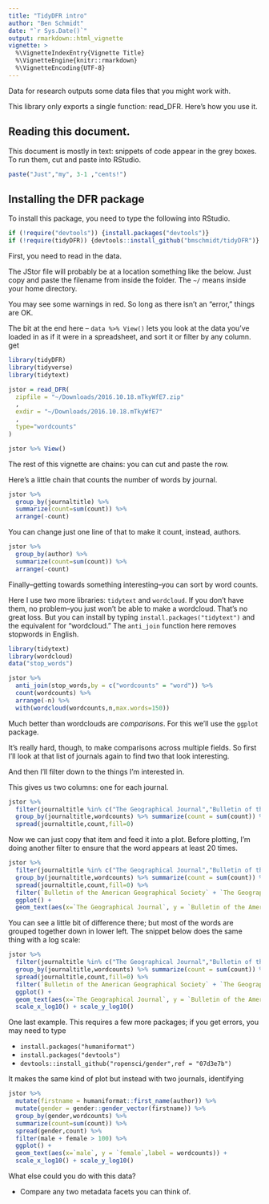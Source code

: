 ```yaml
---
title: "TidyDFR intro"
author: "Ben Schmidt"
date: "`r Sys.Date()`"
output: rmarkdown::html_vignette
vignette: >
  %\VignetteIndexEntry{Vignette Title}
  %\VignetteEngine{knitr::rmarkdown}
  %\VignetteEncoding{UTF-8}
---
```


Data for research outputs some data files that you might work with.

This library only exports a single function: read_DFR. Here's how you use it.

## Reading this document.

This document is mostly in text: snippets of code appear in the grey boxes. To run them, cut and paste into RStudio.

```r
paste("Just","my", 3-1 ,"cents!")
```

## Installing the DFR package

To install this package, you need to type the following into RStudio.

```r

if (!require("devtools")) {install.packages("devtools")}
if (!require(tidyDFR)) {devtools::install_github("bmschmidt/tidyDFR")}
```

First, you need to read in the data.

The JStor file will probably be at a location something like the below. Just copy and paste
the filename from inside the folder. The `~/` means inside your home directory.

You may see some warnings in red. So long as there isn't an "error," things are OK.

The bit at the end here -- `data %>% View()` lets you look at the data you've loaded in as if it were in a spreadsheet,
and sort it or filter by any column.
get
```r
library(tidyDFR)
library(tidyverse)
library(tidytext)

jstor = read_DFR(
  zipfile = "~/Downloads/2016.10.18.mTkyWfE7.zip"
  ,
  exdir = "~/Downloads/2016.10.18.mTkyWfE7"
  ,
  type="wordcounts"
)

jstor %>% View()

```

The rest of this vignette are chains: you can cut and paste the row. 

Here's a little chain that counts the number of words by journal.

```r

jstor %>% 
  group_by(journaltitle) %>%
  summarize(count=sum(count)) %>% 
  arrange(-count)

```

You can change just one line of that to make it count, instead, authors.

```r

jstor %>% 
  group_by(author) %>%
  summarize(count=sum(count)) %>% 
  arrange(-count)

```

Finally--getting towards something interesting--you can sort by word counts.

Here I use two more libraries: `tidytext` and `wordcloud`. If you don't have them, no problem--you just won't be able to make a wordcloud. That's no great loss. But you can install by typing `install.packages("tidytext")` and the equivalent for "wordcloud." The `anti_join` function here removes stopwords in English.

```r

library(tidytext)
library(wordcloud)
data("stop_words")

jstor %>% 
  anti_join(stop_words,by = c("wordcounts" = "word")) %>%
  count(wordcounts) %>%
  arrange(-n) %>%
  with(wordcloud(wordcounts,n,max.words=150))

```

Much better than wordclouds are *comparisons*. For this we'll use the `ggplot` package.

It's really hard, though, to make comparisons across multiple fields. So first I'll look at that list of journals again to find two that look interesting.

And then I'll filter down to the things I'm interested in.

This gives us two columns: one for each journal.

```r


jstor %>% 
  filter(journaltitle %in% c("The Geographical Journal","Bulletin of the American Geographical Society")) %>%
  group_by(journaltitle,wordcounts) %>% summarize(count = sum(count)) %>%
  spread(journaltitle,count,fill=0)

```

Now we can just copy that item and feed it into a plot. Before plotting, I'm doing another filter to ensure
that the word appears at least 20 times.

```r
jstor %>% 
  filter(journaltitle %in% c("The Geographical Journal","Bulletin of the American Geographical Society")) %>%
  group_by(journaltitle,wordcounts) %>% summarize(count = sum(count)) %>%
  spread(journaltitle,count,fill=0) %>%
  filter(`Bulletin of the American Geographical Society` + `The Geographical Journal` > 20) %>%
  ggplot() + 
  geom_text(aes(x=`The Geographical Journal`, y = `Bulletin of the American Geographical Society`,label = wordcounts))

```

You can see a little bit of difference there; but most of the words are grouped together down in lower left. 
The snippet below does the same thing with a log scale:

```r

jstor %>% 
  filter(journaltitle %in% c("The Geographical Journal","Bulletin of the American Geographical Society")) %>%
  group_by(journaltitle,wordcounts) %>% summarize(count = sum(count)) %>%
  spread(journaltitle,count,fill=0) %>%
  filter(`Bulletin of the American Geographical Society` + `The Geographical Journal` > 20) %>%
  ggplot() + 
  geom_text(aes(x=`The Geographical Journal`, y = `Bulletin of the American Geographical Society`,label = wordcounts)) +
  scale_x_log10() + scale_y_log10()

```

One last example. This requires a few more packages; if you get errors, you may need to type

* `install.packages("humaniformat")`
* `install.packages("devtools")`
* `devtools::install_github("ropensci/gender",ref = "07d3e7b")`

It makes the same kind of plot but instead with two journals, identifying 

```r

jstor %>% 
  mutate(firstname = humaniformat::first_name(author)) %>% 
  mutate(gender = gender::gender_vector(firstname)) %>%
  group_by(gender,wordcounts) %>%
  summarize(count=sum(count)) %>%
  spread(gender,count) %>%
  filter(male + female > 100) %>%
  ggplot() + 
  geom_text(aes(x=`male`, y = `female`,label = wordcounts)) +
  scale_x_log10() + scale_y_log10()

```

What else could you do with this data?

* Compare any two metadata facets you can think of.
